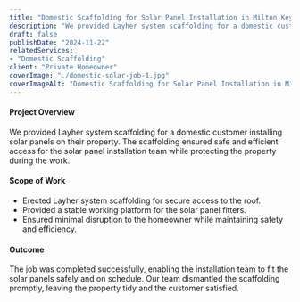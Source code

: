 ```yaml
---
title: "Domestic Scaffolding for Solar Panel Installation in Milton Keynes"
description: "We provided Layher system scaffolding for a domestic customer installing solar panels on their property. The scaffolding ensured safe and efficient access for the solar panel installation team while protecting the property during the work."
draft: false
publishDate: "2024-11-22"
relatedServices:
- "Domestic Scaffolding"
client: "Private Homeowner"
coverImage: "./domestic-solar-job-1.jpg"
coverImageAlt: "Domestic Scaffolding for Solar Panel Installation in Milton Keynes"
---
```


<ImageSlider>
<Fragment slot="slides">
<ImageSlide src={Slide1} alt={frontmatter.title} />
<ImageSlide src={Slide2} alt={frontmatter.title} />
<ImageSlide src={Slide3} alt={frontmatter.title} />
<ImageSlide src={Slide4} alt={frontmatter.title} />
</Fragment>
<Fragment slot="thumbs">
<ThumbSlide src={Slide1} alt={frontmatter.title} />
<ThumbSlide src={Slide2} alt={frontmatter.title} />
<ThumbSlide src={Slide3} alt={frontmatter.title} />
<ThumbSlide src={Slide4} alt={frontmatter.title} />
</Fragment>
</ImageSlider>

#### Project Overview

We provided Layher system scaffolding for a domestic customer installing solar panels on their property. The scaffolding ensured safe and efficient access for the solar panel installation team while protecting the property during the work.

#### Scope of Work

- Erected Layher system scaffolding for secure access to the roof.
- Provided a stable working platform for the solar panel fitters.
- Ensured minimal disruption to the homeowner while maintaining safety and efficiency.

#### Outcome

The job was completed successfully, enabling the installation team to fit the solar panels safely and on schedule. Our team dismantled the scaffolding promptly, leaving the property tidy and the customer satisfied.